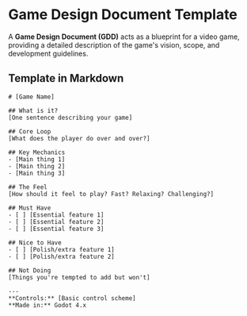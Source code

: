 # Game Design Document Template
A **Game Design Document (GDD)** acts as a blueprint for a video game, providing a detailed description of the game's vision, scope, and development guidelines.

## Template in Markdown
```
# [Game Name]

## What is it?
[One sentence describing your game]

## Core Loop
[What does the player do over and over?]

## Key Mechanics
- [Main thing 1]
- [Main thing 2] 
- [Main thing 3]

## The Feel
[How should it feel to play? Fast? Relaxing? Challenging?]

## Must Have
- [ ] [Essential feature 1]
- [ ] [Essential feature 2]
- [ ] [Essential feature 3]

## Nice to Have
- [ ] [Polish/extra feature 1]
- [ ] [Polish/extra feature 2]

## Not Doing
[Things you're tempted to add but won't]

---
**Controls:** [Basic control scheme]  
**Made in:** Godot 4.x
```